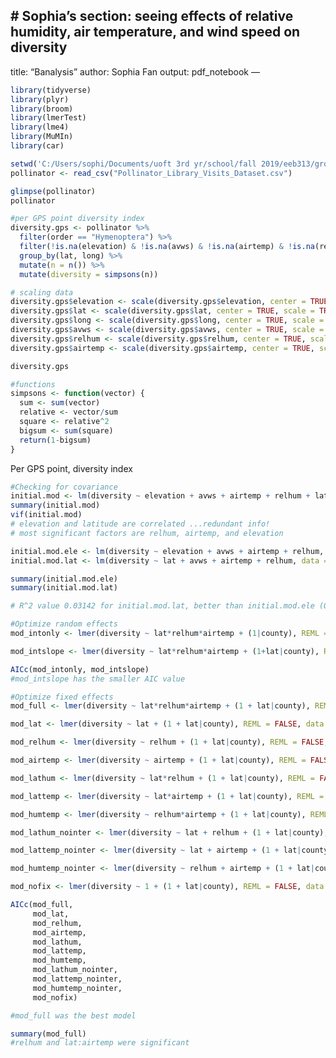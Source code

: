 # Sophia's section: seeing effects of relative humidity, air temperature, and wind speed on diversity
---
title: "Banalysis"
author: Sophia Fan
output: pdf_notebook
---

```r
library(tidyverse)
library(plyr)
library(broom)
library(lmerTest)
library(lme4)
library(MuMIn)
library(car)

setwd('C:/Users/sophi/Documents/uoft 3rd yr/school/fall 2019/eeb313/group project')
pollinator <- read_csv("Pollinator_Library_Visits_Dataset.csv")

glimpse(pollinator)
pollinator
```

```r
#per GPS point diversity index
diversity.gps <- pollinator %>% 
  filter(order == "Hymenoptera") %>% 
  filter(!is.na(elevation) & !is.na(avws) & !is.na(airtemp) & !is.na(relhum) & !is.na(lat)) %>% 
  group_by(lat, long) %>% 
  mutate(n = n()) %>% 
  mutate(diversity = simpsons(n))

# scaling data
diversity.gps$elevation <- scale(diversity.gps$elevation, center = TRUE, scale = TRUE)
diversity.gps$lat <- scale(diversity.gps$lat, center = TRUE, scale = TRUE)
diversity.gps$long <- scale(diversity.gps$long, center = TRUE, scale = TRUE)
diversity.gps$avws <- scale(diversity.gps$avws, center = TRUE, scale = TRUE)
diversity.gps$relhum <- scale(diversity.gps$relhum, center = TRUE, scale = TRUE)
diversity.gps$airtemp <- scale(diversity.gps$airtemp, center = TRUE, scale = TRUE)

diversity.gps

#functions
simpsons <- function(vector) {
  sum <- sum(vector)
  relative <- vector/sum
  square <- relative^2
  bigsum <- sum(square)
  return(1-bigsum)
}
```


Per GPS point, diversity index
```r
#Checking for covariance
initial.mod <- lm(diversity ~ elevation + avws + airtemp + relhum + lat, data = diversity.gps)
summary(initial.mod)
vif(initial.mod)
# elevation and latitude are correlated ...redundant info!
# most significant factors are relhum, airtemp, and elevation

initial.mod.ele <- lm(diversity ~ elevation + avws + airtemp + relhum, data = diversity.gps)
initial.mod.lat <- lm(diversity ~ lat + avws + airtemp + relhum, data = diversity.gps)

summary(initial.mod.ele)
summary(initial.mod.lat)

# R^2 value 0.03142 for initial.mod.lat, better than initial.mod.ele (0.02539) --> only use lat

#Optimize random effects
mod_intonly <- lmer(diversity ~ lat*relhum*airtemp + (1|county), REML = TRUE, data = diversity.gps)

mod_intslope <- lmer(diversity ~ lat*relhum*airtemp + (1+lat|county), REML = TRUE, data = diversity.gps)

AICc(mod_intonly, mod_intslope)
#mod_intslope has the smaller AIC value

#Optimize fixed effects
mod_full <- lmer(diversity ~ lat*relhum*airtemp + (1 + lat|county), REML = FALSE, data = diversity.gps)

mod_lat <- lmer(diversity ~ lat + (1 + lat|county), REML = FALSE, data = diversity.gps)

mod_relhum <- lmer(diversity ~ relhum + (1 + lat|county), REML = FALSE, data = diversity.gps)

mod_airtemp <- lmer(diversity ~ airtemp + (1 + lat|county), REML = FALSE, data = diversity.gps)

mod_lathum <- lmer(diversity ~ lat*relhum + (1 + lat|county), REML = FALSE, data = diversity.gps)

mod_lattemp <- lmer(diversity ~ lat*airtemp + (1 + lat|county), REML = FALSE, data = diversity.gps)

mod_humtemp <- lmer(diversity ~ relhum*airtemp + (1 + lat|county), REML = FALSE, data = diversity.gps)

mod_lathum_nointer <- lmer(diversity ~ lat + relhum + (1 + lat|county), REML = FALSE, data = diversity.gps)

mod_lattemp_nointer <- lmer(diversity ~ lat + airtemp + (1 + lat|county), REML = FALSE, data = diversity.gps)

mod_humtemp_nointer <- lmer(diversity ~ relhum + airtemp + (1 + lat|county), REML = FALSE, data = diversity.gps)

mod_nofix <- lmer(diversity ~ 1 + (1 + lat|county), REML = FALSE, data = diversity.gps)

AICc(mod_full,
     mod_lat,
     mod_relhum,
     mod_airtemp,
     mod_lathum,
     mod_lattemp,
     mod_humtemp,
     mod_lathum_nointer,
     mod_lattemp_nointer,
     mod_humtemp_nointer,
     mod_nofix)

#mod_full was the best model

summary(mod_full)
#relhum and lat:airtemp were significant
```
